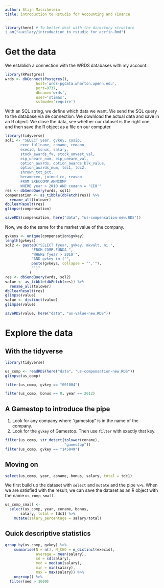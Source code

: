 ```yaml
---
author: Stijn Masschelein
title: introduction to Rstudio for Accounting and Finance
---
```


```r
library(here) # To better deal with the directory structure
i_am("auxilary/introduction_to_rstudio_for_accfin.Rmd")
```


# Get the data

We establish a connection with the WRDS databases with my account.

```r
library(RPostgres)
wrds <- dbConnect(Postgres(),
              host='wrds-pgdata.wharton.upenn.edu',
              port=9737,
              dbname='wrds',
              user='stimas',
              sslmode='require')
```

With an SQL string, we define which data we want. We send the SQL query to the database via de connection. We download the actual data and save in an R object. We close the data, see whether our dataset is the right one, and then save the R object as a file on our computer.

```r
library(tidyverse)
sql1 <- "SELECT year, gvkey, cusip,
       exec_fullname, coname, ceoann,
       execid, bonus, salary,
       stock_awards_fv, stock_unvest_val,
       eip_unearn_num, eip_unearn_val,
       option_awards, option_awards_blk_value,
       option_awards_num, tdc1, tdc2,
       shrown_tot_pct,
       becameceo, joined_co, reason
       FROM EXECCOMP.ANNCOMP
       WHERE year > 2010 AND ceoann = 'CEO'"
res <- dbSendQuery(wrds, sql1)
compensation <- as_tibble(dbFetch(res)) %>%
  rename_all(tolower)
dbClearResult(res)
glimpse(compensation)

saveRDS(compensation, here("data", "us-compensation-new.RDS"))
```

Now, we do the same for the market value of the company.

```r
gvkeys <- unique(compensation$gvkey)
length(gvkeys)
sql2 <- paste0("SELECT fyear, gvkey, mkvalt, ni ",
            "FROM COMP.FUNDA ",
            "WHERE fyear > 2010 ",
            "AND gvkey in ('",
            paste(gvkeys, collapse = "','"),
            "')"
           )
res <- dbSendQuery(wrds, sql2)
value <- as_tibble(dbFetch(res)) %>%
  rename_all(tolower)
dbClearResult(res)
glimpse(value)
value <- distinct(value)
glimpse(value)

saveRDS(value, here("data", "us-value-new.RDS"))
```

# Explore the data

## With the tidyverse

```r
library(tidyverse)
```

```r
us_comp <- readRDS(here("data", "us-compensation-new.RDS"))
glimpse(us_comp)
```

```r
filter(us_comp, gvkey == "001004")
```

```r
filter(us_comp, bonus == 0, year == 2012)
```

## A Gamestop to introduce the pipe

1. Look for any company where "gamestop" is in the name of the company.
2. Look for the `gvkey` of Gamestop. Then use `filter` with exactly that key.

```r
filter(us_comp, str_detect(tolower(coname),
                           "gamestop"))
filter(us_comp, gvkey == "145049")
```

## Moving on

```r
select(us_comp, year, coname, bonus, salary, total = tdc1)
```

We first build up the dataset with `select` and `mutate` and the pipe `%>%`. When we are satisfied with the result, we can save the dataset as an R object with the name `us_comp_small`.

```r
us_comp_small <-
  select(us_comp, year, coname, bonus,
       salary, total = tdc1) %>%
    mutate(salary_percentage = salary/total)
```


## Quick descriptive statistics

```r
group_by(us_comp, gvkey) %>%
    summarise(N = n(), N_CEO = n_distinct(execid),
              average = mean(salary),
              sd = sd(salary),
              med = median(salary),
              min = min(salary),
              max = max(salary)) %>%
    ungroup() %>%
  filter(med > 1000)
```
